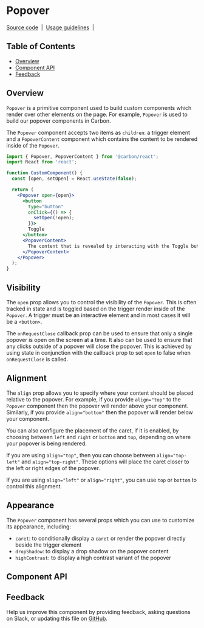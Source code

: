 
# Popover

[Source code](https://github.com/carbon-design-system/carbon/tree/main/packages/react/src/components/Popover)
&nbsp;|&nbsp;
[Usage guidelines](https://www.carbondesignsystem.com/components/popover/usage)
&nbsp;|&nbsp;

<!-- START doctoc generated TOC please keep comment here to allow auto update -->
<!-- DON'T EDIT THIS SECTION, INSTEAD RE-RUN doctoc TO UPDATE -->

## Table of Contents

- [Overview](#overview)
- [Component API](#component-api)
- [Feedback](#feedback)

<!-- END doctoc generated TOC please keep comment here to allow auto update -->

## Overview

`Popover` is a primitive component used to build custom components which render
over other elements on the page. For example, `Popover` is used to build our
popover components in Carbon.

The `Popover` component accepts two items as `children`: a trigger element and a
`PopoverContent` component which contains the content to be rendered inside of
the `Popover`.

```jsx
import { Popover, PopoverContent } from '@carbon/react';
import React from 'react';

function CustomComponent() {
  const [open, setOpen] = React.useState(false);

  return (
    <Popover open={open}>
      <button
        type="button"
        onClick={() => {
          setOpen(!open);
        }}>
        Toggle
      </button>
      <PopoverContent>
        The content that is revealed by interacting with the Toggle button
      </PopoverContent>
    </Popover>
  );
}
```

## Visibility

The `open` prop allows you to control the visibility of the `Popover`. This is
often tracked in state and is toggled based on the trigger render inside of the
`Popover`. A trigger must be an interactive element and in most cases it will be
a `<button>`.

The `onRequestClose` callback prop can be used to ensure that only a single
popover is open on the screen at a time. It also can be used to ensure that any
clicks outside of a popover will close the popover. This is achieved by using
state in conjunction with the callback prop to set `open` to false when
`onRequestClose` is called.

<Canvas>
  <Story id="components-popover--tab-tip" />
</Canvas>

## Alignment

The `align` prop allows you to specify where your content should be placed
relative to the popover. For example, if you provide `align="top"` to the
`Popover` component then the popover will render above your component.
Similarly, if you provide `align="bottom"` then the popover will render below
your component.

You can also configure the placement of the caret, if it is enabled, by choosing
between `left` and `right` or `bottom` and `top`, depending on where your
popover is being rendered.

If you are using `align="top"`, then you can choose between `align="top-left"`
and `align="top-right"`. These options will place the caret closer to the left
or right edges of the popover.

If you are using `align="left"` or `align="right"`, you can use `top` or
`bottom` to control this alignment.

## Appearance

The `Popover` component has several props which you can use to customize its
appearance, including:

- `caret`: to conditionally display a `caret` or render the popover directly
  beside the trigger element
- `dropShadow`: to display a drop shadow on the popover content
- `highContrast`: to display a high contrast variant of the popover

## Component API

<ArgsTable />

## Feedback

Help us improve this component by providing feedback, asking questions on Slack,
or updating this file on
[GitHub](https://github.com/carbon-design-system/carbon/edit/main/packages/react/src/components/Popover/Popover.mdx).
